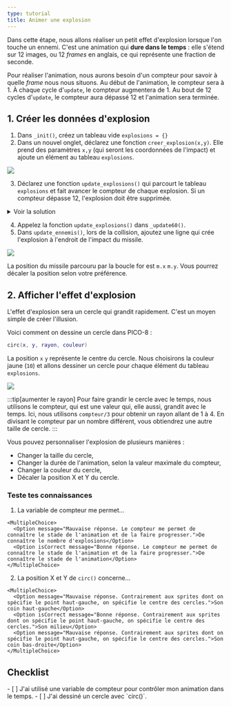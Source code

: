 ```yaml
---
type: tutorial
title: Animer une explosion
---
```


Dans cette étape, nous allons réaliser un petit effet d'explosion lorsque l'on touche un ennemi. C'est une animation qui **dure dans le temps** : elle s'étend sur 12 images, ou 12 *frames* en anglais, ce qui représente une fraction de seconde.

Pour réaliser l'animation, nous aurons besoin d'un compteur pour savoir à quelle *frame* nous nous situons. Au début de l'animation, le compteur sera à 1. À chaque cycle d'`update`, le compteur augmentera de 1. Au bout de 12 cycles d'`update`, le compteur aura dépassé 12 et l'animation sera terminée.

## 1. Créer les données d'explosion

1. Dans `_init()`, créez un tableau vide `explosions = {}`
2. Dans un nouvel onglet, déclarez une fonction `creer_explosion(x,y)`. Elle prend des paramètres `x,y` (qui seront les coordonnées de l'impact) et ajoute un élément au tableau `explosions`.

<img src="/images/expl1.png" />

3. Déclarez une fonction `update_explosions()` qui parcourt le tableau `explosions` et fait avancer le compteur de chaque explosion. Si un compteur dépasse 12, l'explosion doit être supprimée.

<details>
<summary>Voir la solution</summary>

<img src="/images/expl2.png" />

</details>

4. Appelez la fonction `update_explosions()` dans `_update60()`.
5. Dans `update_ennemis()`, lors de la collision, ajoutez une ligne qui crée l'explosion à l'endroit de l'impact du missile.

<img src="/images/expl3.png" />

La position du missile parcouru par la boucle for est `m.x` `m.y`. Vous pourrez décaler la position selon votre préférence.

## 2. Afficher l'effet d'explosion

L'effet d'explosion sera un cercle qui grandit rapidement. C'est un moyen simple de créer l'illusion.

Voici comment on dessine un cercle dans PICO-8 :

```lua
circ(x, y, rayon, couleur)
```

La position `x` `y` représente le centre du cercle. Nous choisirons la couleur jaune (`10`) et allons dessiner un cercle pour chaque élément du tableau `explosions`.

<img src="/images/expl4.png" />

:::tip[aumenter le rayon]
Pour faire grandir le cercle avec le temps, nous utilisons le compteur, qui est une valeur qui, elle aussi, grandit avec le temps. Ici, nous utilisons `compteur/3` pour obtenir un rayon allant de 1 à 4. En divisant le compteur par un nombre différent, vous obtiendrez une autre taille de cercle.
:::

Vous pouvez personnaliser l'explosion de plusieurs manières :

- Changer la taille du cercle,
- Changer la durée de l'animation, selon la valeur maximale du compteur,
- Changer la couleur du cercle,
- Décaler la position X et Y du cercle.

<Box icon="question-mark">

  ### Teste tes connaissances

  1. La variable de compteur me permet...

    <MultipleChoice>
      <Option message="Mauvaise réponse. Le compteur me permet de connaître le stade de l'animation et de la faire progresser.">De connaître le nombre d'explosions</Option>
      <Option isCorrect message="Bonne réponse. Le compteur me permet de connaître le stade de l'animation et de la faire progresser.">De connaître le stade de l'animation</Option>
    </MultipleChoice>

  2. La position X et Y de `circ()` concerne...

    <MultipleChoice>
      <Option message="Mauvaise réponse. Contrairement aux sprites dont on spécifie le point haut-gauche, on spécifie le centre des cercles.">Son coin haut-gauche</Option>
      <Option isCorrect message="Bonne réponse. Contrairement aux sprites dont on spécifie le point haut-gauche, on spécifie le centre des cercles.">Son milieu</Option>
      <Option message="Mauvaise réponse. Contrairement aux sprites dont on spécifie le point haut-gauche, on spécifie le centre des cercles.">Son coin bas-droite</Option>
    </MultipleChoice>
</Box>

<Box icon="check-list">

  ## Checklist

  <Checklist>
  - [ ] J'ai utilisé une variable de compteur pour contrôler mon animation dans le temps.
  - [ ] J'ai dessiné un cercle avec `circ()`.
  </Checklist>
</Box>
